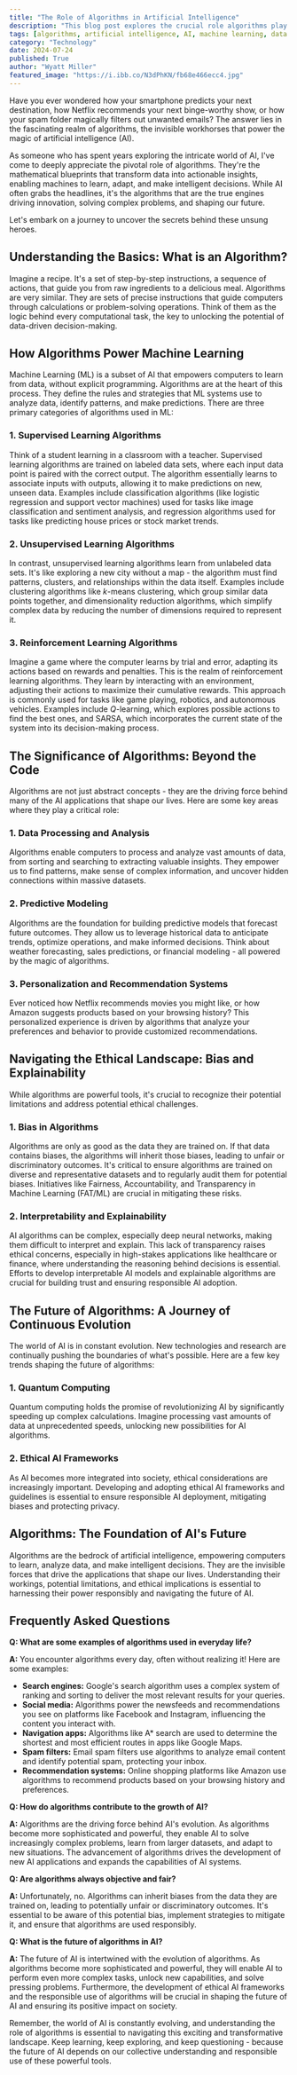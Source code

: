 ```yaml
---
title: "The Role of Algorithms in Artificial Intelligence"
description: "This blog post explores the crucial role algorithms play in artificial intelligence, explaining how they power machine learning, data analysis, and predictive modeling. It also discusses the ethical challenges of bias and explainability in algorithms, and looks towards the future of algorithm development."
tags: [algorithms, artificial intelligence, AI, machine learning, data analysis, predictive modeling, ethics, bias, explainability, quantum computing, future of AI]
category: "Technology"
date: 2024-07-24
published: True
author: "Wyatt Miller"
featured_image: "https://i.ibb.co/N3dPhKN/fb68e466ecc4.jpg"
---
```



Have you ever wondered how your smartphone predicts your next destination, how Netflix recommends your next binge-worthy show, or how your spam folder magically filters out unwanted emails? The answer lies in the fascinating realm of algorithms, the invisible workhorses that power the magic of artificial intelligence (AI). 

As someone who has spent years exploring the intricate world of AI, I've come to deeply appreciate the pivotal role of algorithms. They're the mathematical blueprints that transform data into actionable insights, enabling machines to learn, adapt, and make intelligent decisions. While AI often grabs the headlines, it's the algorithms that are the true engines driving innovation, solving complex problems, and shaping our future.

Let's embark on a journey to uncover the secrets behind these unsung heroes.

## Understanding the Basics: What is an Algorithm?

Imagine a recipe. It's a set of step-by-step instructions, a sequence of actions, that guide you from raw ingredients to a delicious meal. Algorithms are very similar. They are sets of precise instructions that guide computers through calculations or problem-solving operations.  Think of them as the logic behind every computational task, the key to unlocking the potential of data-driven decision-making.

## How Algorithms Power Machine Learning

Machine Learning (ML) is a subset of AI that empowers computers to learn from data, without explicit programming. Algorithms are at the heart of this process. They define the rules and strategies that ML systems use to analyze data, identify patterns, and make predictions. There are three primary categories of algorithms used in ML:

### 1. Supervised Learning Algorithms

Think of a student learning in a classroom with a teacher.  Supervised learning algorithms are trained on labeled data sets, where each input data point is paired with the correct output. The algorithm essentially learns to associate inputs with outputs, allowing it to make predictions on new, unseen data.  Examples include classification algorithms (like logistic regression and support vector machines) used for tasks like image classification and sentiment analysis, and regression algorithms used for tasks like predicting house prices or stock market trends.

### 2. Unsupervised Learning Algorithms

In contrast, unsupervised learning algorithms learn from unlabeled data sets. It's like exploring a new city without a map - the algorithm must find patterns, clusters, and relationships within the data itself. Examples include clustering algorithms like *k*-means clustering, which group similar data points together, and dimensionality reduction algorithms, which simplify complex data by reducing the number of dimensions required to represent it.

### 3. Reinforcement Learning Algorithms

Imagine a game where the computer learns by trial and error, adapting its actions based on rewards and penalties. This is the realm of reinforcement learning algorithms.  They learn by interacting with an environment, adjusting their actions to maximize their cumulative rewards. This approach is commonly used for tasks like game playing, robotics, and autonomous vehicles.  Examples include *Q*-learning, which explores possible actions to find the best ones, and SARSA, which incorporates the current state of the system into its decision-making process.

## The Significance of Algorithms: Beyond the Code

Algorithms are not just abstract concepts - they are the driving force behind many of the AI applications that shape our lives. Here are some key areas where they play a critical role:

### 1. Data Processing and Analysis

Algorithms enable computers to process and analyze vast amounts of data, from sorting and searching to extracting valuable insights. They empower us to find patterns, make sense of complex information, and uncover hidden connections within massive datasets.

### 2. Predictive Modeling

Algorithms are the foundation for building predictive models that forecast future outcomes.  They allow us to leverage historical data to anticipate trends, optimize operations, and make informed decisions. Think about weather forecasting, sales predictions, or financial modeling - all powered by the magic of algorithms.

### 3. Personalization and Recommendation Systems

Ever noticed how Netflix recommends movies you might like, or how Amazon suggests products based on your browsing history? This personalized experience is driven by algorithms that analyze your preferences and behavior to provide customized recommendations.

## Navigating the Ethical Landscape: Bias and Explainability

While algorithms are powerful tools, it's crucial to recognize their potential limitations and address potential ethical challenges.

### 1. Bias in Algorithms

Algorithms are only as good as the data they are trained on.  If that data contains biases, the algorithms will inherit those biases, leading to unfair or discriminatory outcomes.  It's critical to ensure algorithms are trained on diverse and representative datasets and to regularly audit them for potential biases. Initiatives like Fairness, Accountability, and Transparency in Machine Learning (FAT/ML) are crucial in mitigating these risks.

### 2. Interpretability and Explainability

AI algorithms can be complex, especially deep neural networks, making them difficult to interpret and explain.  This lack of transparency raises ethical concerns, especially in high-stakes applications like healthcare or finance, where understanding the reasoning behind decisions is essential.  Efforts to develop interpretable AI models and explainable algorithms are crucial for building trust and ensuring responsible AI adoption.

## The Future of Algorithms: A Journey of Continuous Evolution

The world of AI is in constant evolution. New technologies and research are continually pushing the boundaries of what's possible.  Here are a few key trends shaping the future of algorithms:

### 1. Quantum Computing

Quantum computing holds the promise of revolutionizing AI by significantly speeding up complex calculations.  Imagine processing vast amounts of data at unprecedented speeds, unlocking new possibilities for AI algorithms.

### 2. Ethical AI Frameworks

As AI becomes more integrated into society, ethical considerations are increasingly important.  Developing and adopting ethical AI frameworks and guidelines is essential to ensure responsible AI deployment, mitigating biases and protecting privacy.

## Algorithms: The Foundation of AI's Future

Algorithms are the bedrock of artificial intelligence, empowering computers to learn, analyze data, and make intelligent decisions.  They are the invisible forces that drive the applications that shape our lives. Understanding their workings, potential limitations, and ethical implications is essential to harnessing their power responsibly and navigating the future of AI.

## Frequently Asked Questions

**Q: What are some examples of algorithms used in everyday life?**

**A:** You encounter algorithms every day, often without realizing it! Here are some examples:

* **Search engines:**  Google's search algorithm uses a complex system of ranking and sorting to deliver the most relevant results for your queries.
* **Social media:** Algorithms power the newsfeeds and recommendations you see on platforms like Facebook and Instagram, influencing the content you interact with.
* **Navigation apps:**  Algorithms like A* search are used to determine the shortest and most efficient routes in apps like Google Maps.
* **Spam filters:**  Email spam filters use algorithms to analyze email content and identify potential spam, protecting your inbox.
* **Recommendation systems:**  Online shopping platforms like Amazon use algorithms to recommend products based on your browsing history and preferences.

**Q: How do algorithms contribute to the growth of AI?**

**A:** Algorithms are the driving force behind AI's evolution. As algorithms become more sophisticated and powerful, they enable AI to solve increasingly complex problems, learn from larger datasets, and adapt to new situations.  The advancement of algorithms drives the development of new AI applications and expands the capabilities of AI systems.

**Q: Are algorithms always objective and fair?**

**A:** Unfortunately, no. Algorithms can inherit biases from the data they are trained on, leading to potentially unfair or discriminatory outcomes.  It's essential to be aware of this potential bias, implement strategies to mitigate it, and ensure that algorithms are used responsibly.

**Q: What is the future of algorithms in AI?**

**A:** The future of AI is intertwined with the evolution of algorithms.  As algorithms become more sophisticated and powerful, they will enable AI to perform even more complex tasks, unlock new capabilities, and solve pressing problems.  Furthermore, the development of ethical AI frameworks and the responsible use of algorithms will be crucial in shaping the future of AI and ensuring its positive impact on society. 

Remember, the world of AI is constantly evolving, and understanding the role of algorithms is essential to navigating this exciting and transformative landscape.  Keep learning, keep exploring, and keep questioning - because the future of AI depends on our collective understanding and responsible use of these powerful tools.